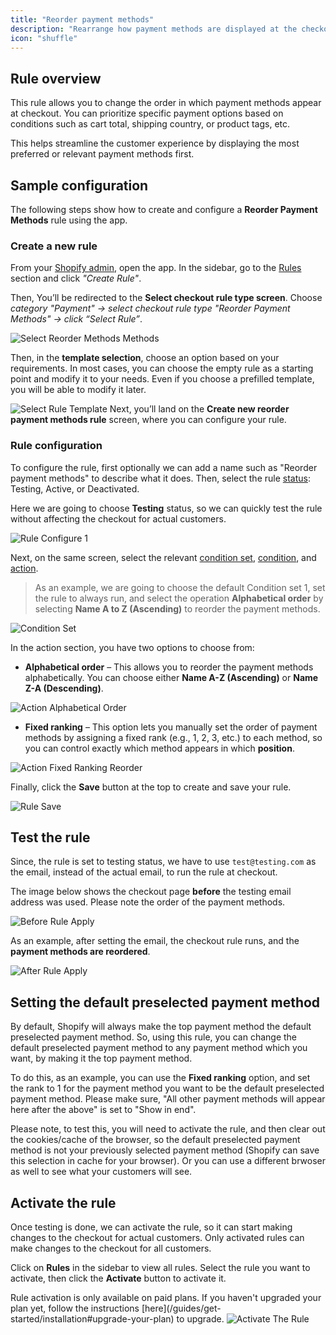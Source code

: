 ```yaml
---
title: "Reorder payment methods"
description: "Rearrange how payment methods are displayed at the checkout under given conditions."
icon: "shuffle"
---
```


## Rule overview

This rule allows you to change the order in which payment methods appear at checkout. You can prioritize specific payment options based on conditions such as cart total, shipping country, or product tags, etc.

This helps streamline the customer experience by displaying the most preferred or relevant payment methods first.

## Sample configuration

The following steps show how to create and configure a **Reorder Payment Methods** rule using the app.

### Create a new rule

From your [Shopify admin](/guides/get-started/installation#go-to-the-app), open the app. In the sidebar, go to the [Rules](/guides/get-started/quickstart#create-a-sample-rule) section and click _"Create Rule"_.

Then, You’ll be redirected to the **Select checkout rule type screen**. Choose _category "Payment" → select checkout rule type "Reorder Payment Methods" → click “Select Rule”_.

<img
  src="/images/essentials/payment/select-reorder-payment-methods.webp"
  alt="Select Reorder Methods Methods"
/>

Then, in the **template selection**, choose an option based on your requirements. In most cases, you can choose the empty rule as a starting point and modify it to your needs. Even if you choose a prefilled template, you will be able to modify it later.

<img
  src="/images/essentials/payment/select-rule-template-reorder-payment-methods.webp"
  alt="Select Rule Template"
/>
Next, you’ll land on the **Create new reorder payment methods rule** screen, where
you can configure your rule.

### Rule configuration

To configure the rule, first optionally we can add a name such as "Reorder payment methods" to describe what it does. Then, select the rule [status](/guides/get-started/concepts#status): Testing, Active, or Deactivated.

Here we are going to choose **Testing** status, so we can quickly test the rule without affecting the checkout for actual customers.

<img
  src="/images/essentials/payment/rule-configure-1-reorder-payment-methods.webp"
  alt="Rule Configure 1"
/>

Next, on the same screen, select the relevant [condition set](/guides/get-started/concepts#condition-set), [condition](/guides/get-started/concepts#conditions-when), and [action](/guides/get-started/concepts#action-what).

> As an example, we are going to choose the default Condition set 1, set the rule to always run, and select the operation **Alphabetical order** by selecting **Name A to Z (Ascending)** to reorder the payment methods.

<img
  src="/images/essentials/payment/condition-set-reorder-payment-methods.webp"
  alt="Condition Set"
/>

In the action section, you have two options to choose from:

- **Alphabetical order** – This allows you to reorder the payment methods alphabetically. You can choose either **Name A-Z (Ascending)** or **Name Z-A (Descending)**.

<img
  src="/images/essentials/payment/action-alphabetical-order-reorder-payment-methods.webp"
  alt="Action Alphabetical Order"
/>

- **Fixed ranking** – This option lets you manually set the order of payment methods by assigning a fixed rank (e.g., 1, 2, 3, etc.) to each method, so you can control exactly which method appears in which **position**.

<img
  src="/images/essentials/payment/action-fixed-ranking-reorder-payment-methods.webp"
  alt="Action Fixed Ranking Reorder"
/>

Finally, click the <b>Save</b> button at the top to create and save your rule.

<img src="/images/shared/save-rule.webp" alt="Rule Save" />

## Test the rule

Since, the rule is set to testing status, we have to use `test@testing.com` as the email, instead of the actual email, to run the rule at checkout.

<Warning>
  The image below shows the checkout page <b>before</b> the testing email
  address was used. Please note the order of the payment methods.
</Warning>

<img
  src="/images/essentials/payment/before-rule-apply-payment-methods.webp"
  alt="Before Rule Apply"
/>

As an example, after setting the email, the checkout rule runs, and the **payment methods are reordered**.

<img
  src="/images/essentials/payment/after-rule-apply-reorder-payment-methods.webp"
  alt="After Rule Apply"
/>

## Setting the default preselected payment method

By default, Shopify will always make the top payment method the default preselected payment method. So, using this rule, you can change the default preselected payment method to any payment method which you want, by making it the top payment method.

To do this, as an example, you can use the **Fixed ranking** option, and set the rank to 1 for the payment method you want to be the default preselected payment method. Please make sure, "All other payment methods will appear here after the above" is set to "Show in end".

<Warning>
  Please note, to test this, you will need to activate the rule, and then clear
  out the cookies/cache of the browser, so the default preselected payment
  method is not your previously selected payment method (Shopify can save this
  selection in cache for your browser). Or you can use a different brwoser as
  well to see what your customers will see.
</Warning>

## Activate the rule

Once testing is done, we can activate the rule, so it can start making changes to the checkout for actual customers. Only activated rules can make changes to the checkout for all customers.

Click on **Rules** in the sidebar to view all rules. Select the rule you want to activate, then click the **Activate** button to activate it.

<Warning>
  Rule activation is only available on paid plans. If you haven't upgraded your
  plan yet, follow the instructions
  [here](/guides/get-started/installation#upgrade-your-plan) to upgrade.
</Warning>
<img
  src="/images/essentials/payment/activate-the-rule-reorder-payment-methods.webp"
  alt="Activate The Rule"
/>
